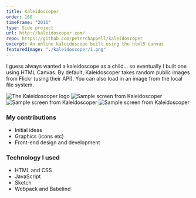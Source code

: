 ```yaml
---
title: Kaleidoscoper
order: 160
timeFrame: "2016"
type: Side project
url: http://kaleidoscoper.com/
repo: https://github.com/peterchappell/kaleidoscoper
excerpt: An online kaleidoscope built using the html5 canvas
featuredImage: "./kaleidoscoper/1.png"
---
```


I guess always wanted a kaleidoscope as a child... so eventually I built one using HTML Canvas. By default, 
Kaleidoscoper takes random public images from Flickr (using their API). You can also load in an image from 
the local file system.

<ProjectLink url="http://kaleidoscoper.com/" />

<Gallery>

![The Kaleidoscoper logo](./kaleidoscoper/1.png)
![Sample screen from Kaleidoscoper](./kaleidoscoper/2.jpg)
![Sample screen from Kaleidoscoper](./kaleidoscoper/3.jpg)
![Sample screen from Kaleidoscoper](./kaleidoscoper/4.jpg)

</Gallery>

### My contributions

* Initial ideas
* Graphics (icons etc)
* Front-end design and development

### Technology I used

* HTML and CSS
* JavaScript
* Sketch
* Webpack and Babelind
